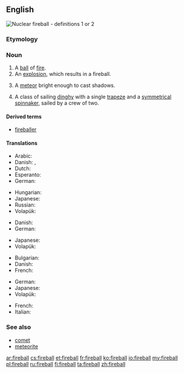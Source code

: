 ==English==
[[File:Operation_Upshot-Knothole_-_Badger_001.jpg|thumb|Nuclear '''fireball''' - definitions 1 or 2]]
{{wikipedia|dab=fireball}}

===Etymology===
{{compound|fire|ball|lang=en}}

===Noun===
{{en-noun}}

# A [[ball]] of [[fire]].
# An [[explosion]], which results in a fireball.
# {{context|astronomy|lang=en}} A [[meteor]] bright enough to cast shadows.
# A class of sailing [[dinghy]] with a single [[trapeze]] and a [[symmetrical]] [[spinnaker]], sailed by a crew of two.

====Derived terms====
* [[fireballer]]

====Translations====
{{trans-top|a ball of fire}}
* Arabic: {{t|ar|كرة نارية|f|tr=kura naariya|sc=Arab}}
* Danish: {{t|da|ildkugle|c}}, {{t|da|kuglelyn|n}}
* Dutch: {{t|nl|vuurbol|m}}
* Esperanto: {{t|eo|fajropilko}}
* German: {{t+|de|Feuerball|m}}
{{trans-mid}}
* Hungarian: {{t+|hu|tűzgolyó}}
* Japanese: {{t|ja|火球|tr=かきゅう, kakyū}}
* Russian: {{t|ru|[[о́гненный]] [[шар]]|m|sc=Cyrl}}
* Volapük: {{t|vo|filaglöp}}
{{trans-bottom}}

{{trans-top|an explosion, which results in a fireball}}
* Danish: {{t|da|ildkugle|c}}
* German: {{t+|de|Feuerball|m}}
{{trans-mid}}
* Japanese: {{t|ja|火球|tr=かきゅう, kakyū}}
* Volapük: {{t|vo|filaglöp}}
{{trans-bottom}}

{{trans-top|a meteor bright enough to cast shadows}}
* Bulgarian: {{t|bg|метеор|m|sc=Cyrl}}
* Danish: {{t|da|meteor|c}}
* French: {{t+|fr|bolide|m}}
{{trans-mid}}
* German: {{t+|de|Feuerball|m}}
* Japanese: {{t|ja|火球|tr=かきゅう, kakyū}}
* Volapük: {{t|vo|filaglöp meteorik}}
{{trans-bottom}}

{{trans-top|a class of sailing dinghy}}
{{trans-mid}}
{{trans-bottom}}

{{checktrans-top}}
* French: {{t-check|fr|boule de feu|f}}
* Italian: {{t-check|it|palla di fuoco|f}}
{{trans-bottom}}

===See also===
* [[comet]]
* [[meteorite]]

[[ar:fireball]]
[[cs:fireball]]
[[et:fireball]]
[[fr:fireball]]
[[ko:fireball]]
[[io:fireball]]
[[my:fireball]]
[[pl:fireball]]
[[ru:fireball]]
[[fi:fireball]]
[[ta:fireball]]
[[zh:fireball]]